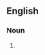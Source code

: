 {{also|reodorants}}

==English==

===Noun===
{{head|en|noun form}}

# {{plural of|re-odorant|lang=en}}